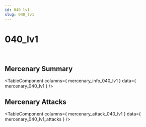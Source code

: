 ```yaml
---
id: 040 lv1
slug: 040_lv1
---
```



# 040_lv1

<div style = {{ display: "flex" }}>
    <Image img={require('@site/static/img/mercenaries/illust/thum_char_view_n_040.jpg')}/>
    <Image img={require('@site/static/img/mercenaries/illust/thum_char_view_o_040.jpg')}/>
</div>

## Mercenary Summary

<TableComponent
  columns={ mercenary_info_040_lv1 }
  data={ mercenary_040_lv1 }
/>

## Mercenary Attacks

<TableComponent
  columns={ mercenary_attack_040_lv1 }
  data={ mercenary_040_lv1_attacks }
/>